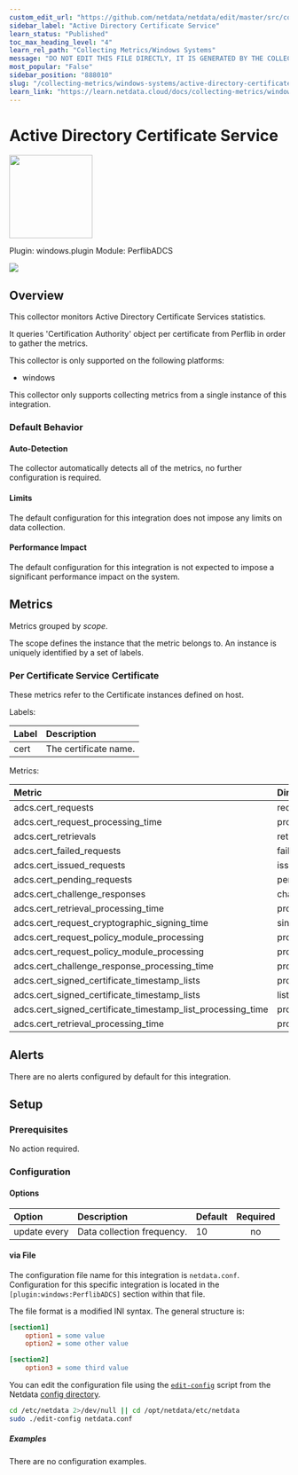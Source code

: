 ```yaml
---
custom_edit_url: "https://github.com/netdata/netdata/edit/master/src/collectors/windows.plugin/metadata.yaml"
sidebar_label: "Active Directory Certificate Service"
learn_status: "Published"
toc_max_heading_level: "4"
learn_rel_path: "Collecting Metrics/Windows Systems"
message: "DO NOT EDIT THIS FILE DIRECTLY, IT IS GENERATED BY THE COLLECTOR'S metadata.yaml FILE"
most_popular: "False"
sidebar_position: "888010"
slug: "/collecting-metrics/windows-systems/active-directory-certificate-service"
learn_link: "https://learn.netdata.cloud/docs/collecting-metrics/windows-systems/active-directory-certificate-service"
---
```



# Active Directory Certificate Service


<img src="https://netdata.cloud/img/windows.svg" width="150"/>


Plugin: windows.plugin
Module: PerflibADCS

<img src="https://img.shields.io/badge/maintained%20by-Netdata-%2300ab44" />

## Overview

This collector monitors Active Directory Certificate Services statistics.


It queries 'Certification Authority' object per certificate from Perflib in order to gather the metrics.


This collector is only supported on the following platforms:

- windows

This collector only supports collecting metrics from a single instance of this integration.


### Default Behavior

#### Auto-Detection

The collector automatically detects all of the metrics, no further configuration is required.


#### Limits

The default configuration for this integration does not impose any limits on data collection.

#### Performance Impact

The default configuration for this integration is not expected to impose a significant performance impact on the system.

## Metrics

Metrics grouped by *scope*.

The scope defines the instance that the metric belongs to. An instance is uniquely identified by a set of labels.



### Per Certificate Service Certificate

These metrics refer to the Certificate instances defined on host.

Labels:

| Label      | Description     |
|:-----------|:----------------|
| cert | The certificate name. |

Metrics:

| Metric | Dimensions | Unit |
|:------|:----------|:----|
| adcs.cert_requests | requests | requests/s |
| adcs.cert_request_processing_time | processing_times | seconds |
| adcs.cert_retrievals | retrievals | retrievals/s |
| adcs.cert_failed_requests | failed | requests/s |
| adcs.cert_issued_requests | issued | requests/s |
| adcs.cert_pending_requests | pending | requests/s |
| adcs.cert_challenge_responses | challenge | responses/s |
| adcs.cert_retrieval_processing_time | processing_time | seconds |
| adcs.cert_request_cryptographic_signing_time | singing_time | seconds |
| adcs.cert_request_policy_module_processing | processing_time | seconds |
| adcs.cert_request_policy_module_processing | processing_time | seconds |
| adcs.cert_challenge_response_processing_time | processing_time | seconds |
| adcs.cert_signed_certificate_timestamp_lists | processing_time | lists/s |
| adcs.cert_signed_certificate_timestamp_lists | lists | lists/s |
| adcs.cert_signed_certificate_timestamp_list_processing_time | processing_time | seconds |
| adcs.cert_retrieval_processing_time | processing_time | seconds |



## Alerts

There are no alerts configured by default for this integration.


## Setup


### Prerequisites

No action required.

### Configuration

#### Options





| Option | Description | Default | Required |
|:-----|:------------|:--------|:---------:|
| update every | Data collection frequency. | 10 | no |




#### via File

The configuration file name for this integration is `netdata.conf`.
Configuration for this specific integration is located in the `[plugin:windows:PerflibADCS]` section within that file.

The file format is a modified INI syntax. The general structure is:

```ini
[section1]
    option1 = some value
    option2 = some other value

[section2]
    option3 = some third value
```
You can edit the configuration file using the [`edit-config`](/docs/netdata-agent/configuration#edit-a-configuration-file-using-edit-config) script from the
Netdata [config directory](/docs/netdata-agent/configuration#the-netdata-config-directory).

```bash
cd /etc/netdata 2>/dev/null || cd /opt/netdata/etc/netdata
sudo ./edit-config netdata.conf
```

##### Examples
There are no configuration examples.


